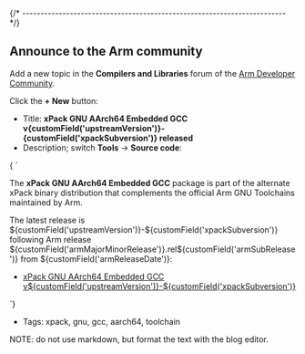 

{/* ------------------------------------------------------------------------ */}

## Announce to the Arm community

Add a new topic in the **Compilers and Libraries** forum of the
[Arm Developer Community](https://community.arm.com/support-forums/f/compilers-and-libraries-forum).

Click the **+ New** button:

- Title: **xPack GNU AArch64 Embedded GCC v{customField('upstreamVersion')}-{customField('xpackSubversion')} released**
- Description; switch **Tools** -> **Source code**:

<CodeBlock language="html"> {
`<p>The <strong>xPack GNU AArch64 Embedded GCC</strong> package is part of the alternate xPack binary distribution that complements the official Arm GNU Toolchains maintained by Arm.</p>
<p>The latest release is ${customField('upstreamVersion')}-${customField('xpackSubversion')} following Arm release ${customField('armMajorMinorRelease')}.rel${customField('armSubRelease')} from ${customField('armReleaseDate')}:</p>
<ul>
<li><a href="https://github.com/xpack-dev-tools/aarch64-none-elf-gcc-xpack/releases/tag/v${customField('upstreamVersion')}-${customField('xpackSubversion')}/" rel="noopener noreferrer" target="_blank">xPack GNU AArch64 Embedded GCC v${customField('upstreamVersion')}-${customField('xpackSubversion')}</a></li>
</ul>
`} </CodeBlock>

- Tags: xpack, gnu, gcc, aarch64, toolchain

NOTE: do not use markdown, but format the text with the blog editor.
